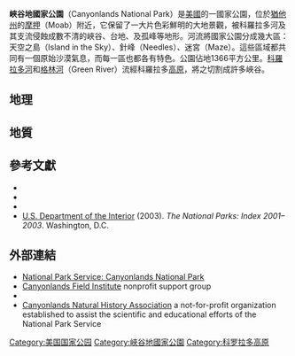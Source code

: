 {{noteTA
|1=zh-hans:峡谷区;zh-hant:峽谷地;
}}
{{Infobox_protected_area | name = 峽谷地國家公園
| alt_name = {{lang|en|Canyonlands National Park}}
  | iucn_category = II
| photo = CanyonlandsNP GreenRiverOverlook.jpg
| photo_caption = [[格林河_(科罗拉多河支流)|格林河]]峽谷
| photo_width = 
  | image = US_Locator_Blank.svg
  | caption = 
  | locator_x = 69
  | locator_y = 85
  | location = {{美國}}[[猶他州|猶他州]]<br />[[聖胡安縣_(猶他州)|聖胡安縣]]、[[韋恩縣_(猶他州)|韋恩縣]]、[[加菲爾德縣_(猶他州)|加菲爾德縣]]與[[格蘭德縣_(猶他州)|格蘭德縣]]
  | nearest_city = [[摩押_(猶他州)|摩押]]
  | lat_degrees = 38
  | lat_minutes = 12
  | lat_seconds = 0
  | lat_direction = N
  | long_degrees = 109
  | long_minutes = 56
  | long_seconds = 0
  | long_direction = W
  | area = {{convert|337597.83|acre|km2|sigfig=4}}
  | established = 1964年9月12日
  | visitation_num = 473,773人次
  | visitation_year = 2011年
| visitation_ref = <ref>{{Cite web |url=http://www.nature.nps.gov/stats/index.cfm |title=NPS 5 Year Annual Recreation Visits Report |accessdate=2012-08-31 |work= |publisher=National Park Service Public Use Statistics Office |date= |archive-date=2012-06-14 |archive-url=https://web.archive.org/web/20120614105013/http://www.nature.nps.gov/stats/index.cfm |dead-url=no }}</ref>
  | governing_body = [[美國國家公園管理局|美國國家公園管理局]]
| url = http://www.nps.gov/cany/index.htm
}}

'''峽谷地國家公園'''（Canyonlands National Park）是[[美國|美國]]的一國家公園，位於[[猶他州|猶他州]]的[[摩押_(猶他州)|摩押]]（Moab）附近，它保留了一大片色彩鮮明的大地景觀，被科羅拉多河及其支流侵蝕成數不清的峽谷、台地、及孤峰等地形。河流將國家公園分成幾大區：天空之島（Island in the Sky）、針峰（Needles）、迷宮（Maze）。這些區域都共同有一個原始沙漠氣息，而每一區也都各有特色。公園佔地1366平方公里。[[科羅拉多河|科羅拉多河]]和[[格林河_(科罗拉多河支流)|格林河]]（Green River）流經科羅拉多[[高原|高原]]，將之切割成許多峽谷。

== 地理 ==


== 地質 ==


== 參考文獻 ==

* {{cite book |author=Harris, Ann C. |title=Geology of National Parks |publisher=Kendall Hunt Publishing Co. |year=1998 |pages= |isbn=0-7872-5353-7}}
* {{cite book | last = Zwinger | first = Ann | title = Wind in the Rock | publisher = University of Arizona Press | location = Tucson | year = 1986 | isbn = 9780816509850 }}
* {{cite book | last = Johnson | first = David | title = Canyonlands: The Story Behind the Scenery  | url = https://archive.org/details/canyonlands0000john | publisher = KC Publications | location = Las Vegas | year = 1989 | isbn = 0887140343 }}
* [[United_States_Department_of_the_Interior|U.S. Department of the Interior]] (2003). ''The National Parks: Index 2001–2003''. Washington, D.C.
{{Reflist}}

== 外部連結 ==
{{Commonscat|Canyonlands National Park|峽谷地國家公園}}
* [http://www.nps.gov/cany/ National Park Service: Canyonlands National Park] {{Wayback|url=http://www.nps.gov/cany/ |date=20131203081053 }}
* [https://web.archive.org/web/20060826225430/http://www.canyonlandsfieldinst.org/ Canyonlands Field Institute] nonprofit support group
* {{wikitravel}} 
* [http://www.cnha.org/ Canyonlands Natural History Association] {{Wayback|url=http://www.cnha.org/ |date=20210312010043 }} a not-for-profit organization established to assist the scientific and educational efforts of the National Park Service
{{National parks of the United States}}

[[Category:美国国家公园|Category:美国国家公园]]
[[Category:峽谷地國家公園|Category:峽谷地國家公園]]
[[Category:科罗拉多高原|Category:科罗拉多高原]]